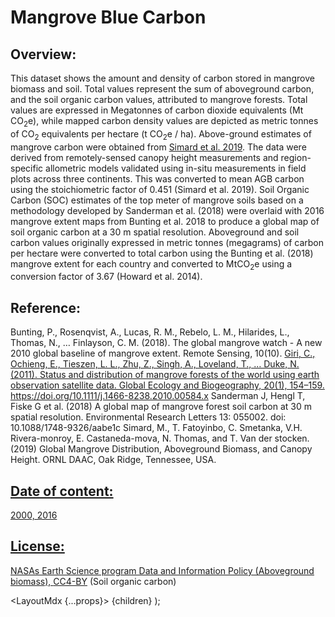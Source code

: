 
# Mangrove Blue Carbon

## Overview:

This dataset shows the amount and density of carbon stored in mangrove biomass and soil. Total values represent the sum of aboveground carbon, and the soil organic carbon values, attributed to mangrove forests. Total values are expressed in Megatonnes of carbon dioxide equivalents (Mt CO<sub>2</sub>e), while mapped carbon density values are depicted as metric tonnes of CO<sub>2</sub> equivalents per hectare (t CO<sub>2</sub>e / ha). Above-ground estimates of mangrove carbon were obtained from <a href="https://daac.ornl.gov/cgi-bin/dsviewer.pl?ds_id=1665" target="_blank" rel="noopener noreferrer">Simard et al. 2019</a>. The data were derived from remotely-sensed canopy height measurements and region-specific allometric models validated using in-situ measurements in field plots across three continents. This was converted to mean AGB carbon using the stoichiometric factor of 0.451 (<a herf="https://daac.ornl.gov/cgi-bin/dsviewer.pl?ds_id=1665" target="_blank" rel="noopener noreferrer">Simard et al. 2019</a>). Soil Organic Carbon (SOC) estimates of the top meter of mangrove soils  based on a methodology developed by Sanderman et al. (2018) were overlaid with 2016 mangrove extent maps from Bunting et al. 2018  to produce a global map of soil organic carbon at a 30 m spatial resolution. Aboveground and soil carbon values originally expressed in metric tonnes (megagrams) of carbon per hectare were converted to total carbon using the Bunting et al. (2018) mangrove extent for each country and converted to MtCO<sub>2</sub>e using a conversion factor of 3.67 (Howard et al. 2014).
    
## Reference:

Bunting, P., Rosenqvist, A., Lucas, R. M., Rebelo, L. M., Hilarides, L., Thomas, N., … Finlayson, C. M. (2018). The global mangrove watch - A new 2010 global baseline of mangrove extent. Remote Sensing, 10(10). <a href="https://doi.org/10.3390/rs10101669" target="_blank" rel="noopener noreferrer" />
Giri, C., Ochieng, E., Tieszen, L. L., Zhu, Z., Singh, A., Loveland, T., … Duke, N. (2011). Status and distribution of mangrove forests of the world using earth observation satellite data. Global Ecology and Biogeography, 20(1), 154–159. <a href="https://doi.org/10.1111/j.1466-8238.2010.00584.x" target="_blank" rel="noopener noreferrer">https://doi.org/10.1111/j.1466-8238.2010.00584.x</a>
Sanderman J, Hengl T, Fiske G et al. (2018) A global map of mangrove forest soil carbon at 30 m spatial resolution. Environmental Research Letters 13: 055002. doi: 10.1088/1748-9326/aabe1c
Simard, M., T. Fatoyinbo, C. Smetanka, V.H. Rivera-monroy, E. Castaneda-mova, N. Thomas, and T. Van der stocken. (2019) Global Mangrove Distribution, Aboveground Biomass, and Canopy Height. ORNL DAAC, Oak Ridge, Tennessee, USA. <a href="https://doi.org/10.3334/ORNLDAAC/1665" target="_blank" el="noreferrer" />

## Date of content: 

2000, 2016
    
## License: 

NASAs Earth Science program Data and Information Policy (Aboveground biomass), <a href="(https://creativecommons.org/licenses/by/4.0/" target="_blank" rel="noopener noreferrer">CC4-BY</a> (Soil organic carbon)
 

  <LayoutMdx {...props}>
    {children}
  </LayoutMdx>
);